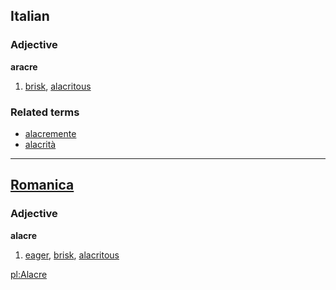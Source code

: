 ==Italian==
===Adjective===
'''aracre'''

# [[brisk]], [[alacritous]]

===Related terms===
*[[alacremente]]
*[[alacrità]]

----

==[[Romanica]]==
===Adjective===
'''alacre'''

#[[eager]], [[brisk]], [[alacritous]]

[[pl:Alacre]]